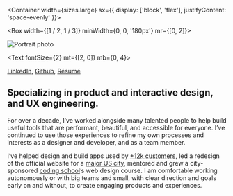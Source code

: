
<SEO title="About" />

<Container width={sizes.large} sx={{
  display: ['block', 'flex'],
  justifyContent: 'space-evenly'
}}>

<Box width={[1 / 2, 1 / 3]} minWidth={0, 0, '180px'} mr={[0, 2]}>

![Portrait photo](../images/portrait.jpg)

</Box>

<Box maxWidth={sizes.xsmall}>

<Text fontSize={2} mt={[2, 0]} mb={0, 4}>

[LinkedIn](https://www.linkedin.com/in/erow/), [Github](https://github.com/ericrowan), [Résumé](https://www.dropbox.com/s/e7fvnirz3d9u7lk/resume-2019.pdf?dl=0)

</Text>

## Specializing in product and interactive design, and UX engineering.

For over a decade, I&rsquo;ve worked alongside many talented people to help build useful tools that are performant, beautiful, and accessible for everyone. I&rsquo;ve continued to use those experiences to refine my own processes and interests as a designer and developer, and as a team member.

I&rsquo;ve helped design and build apps used by [+12k customers](http://indatus.com/solutions/answer-automation), led a redesign of the official website for a [major US city](https://www.nashville.gov/), mentored and grew a city-sponsored [coding school](https://codelouisville.org/)&rsquo;s web design course. I am comfortable working autonomously or with big teams and small, with clear direction and goals early on and without, to create engaging products and experiences.

</Box>

</Container>
